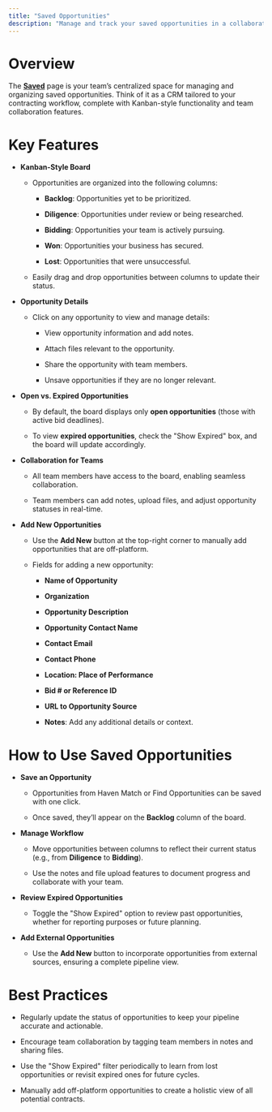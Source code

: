 ```yaml
---
title: "Saved Opportunities"
description: "Manage and track your saved opportunities in a collaborative, CRM-style Kanban board designed for efficient bidding workflows."
---
```


# Overview

The [**Saved**](https://www.havenproject.io/saved-opportunities) page is your team’s centralized space for managing and organizing saved opportunities. Think of it as a CRM tailored to your contracting workflow, complete with Kanban-style functionality and team collaboration features.

# Key Features

* **Kanban-Style Board**

  * Opportunities are organized into the following columns:

    * **Backlog**: Opportunities yet to be prioritized.

    * **Diligence**: Opportunities under review or being researched.

    * **Bidding**: Opportunities your team is actively pursuing.

    * **Won**: Opportunities your business has secured.

    * **Lost**: Opportunities that were unsuccessful.

  * Easily drag and drop opportunities between columns to update their status.

* **Opportunity Details**

  * Click on any opportunity to view and manage details:

    * View opportunity information and add notes.

    * Attach files relevant to the opportunity.

    * Share the opportunity with team members.

    * Unsave opportunities if they are no longer relevant.

* **Open vs. Expired Opportunities**

  * By default, the board displays only **open opportunities** (those with active bid deadlines).

  * To view **expired opportunities**, check the "Show Expired" box, and the board will update accordingly.

* **Collaboration for Teams**

  * All team members have access to the board, enabling seamless collaboration.

  * Team members can add notes, upload files, and adjust opportunity statuses in real-time.

* **Add New Opportunities**

  * Use the **Add New** button at the top-right corner to manually add opportunities that are off-platform.

  * Fields for adding a new opportunity:

    * **Name of Opportunity**

    * **Organization**

    * **Opportunity Description**

    * **Opportunity Contact Name**

    * **Contact Email**

    * **Contact Phone**

    * **Location: Place of Performance**

    * **Bid # or Reference ID**

    * **URL to Opportunity Source**

    * **Notes**: Add any additional details or context.

# How to Use Saved Opportunities

* **Save an Opportunity**

  * Opportunities from Haven Match or Find Opportunities can be saved with one click.

  * Once saved, they’ll appear on the **Backlog** column of the board.

* **Manage Workflow**

  * Move opportunities between columns to reflect their current status (e.g., from **Diligence** to **Bidding**).

  * Use the notes and file upload features to document progress and collaborate with your team.

* **Review Expired Opportunities**

  * Toggle the "Show Expired" option to review past opportunities, whether for reporting purposes or future planning.

* **Add External Opportunities**

  * Use the **Add New** button to incorporate opportunities from external sources, ensuring a complete pipeline view.

# Best Practices

* Regularly update the status of opportunities to keep your pipeline accurate and actionable.

* Encourage team collaboration by tagging team members in notes and sharing files.

* Use the "Show Expired" filter periodically to learn from lost opportunities or revisit expired ones for future cycles.

* Manually add off-platform opportunities to create a holistic view of all potential contracts.